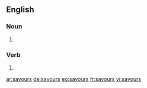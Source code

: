 ==English==

===Noun===
{{head|en|plural}}

# {{plural of|savour|lang=en}}

===Verb===
{{head|en}}

# {{en-third-person singular of|savour}}

[[ar:savours]]
[[de:savours]]
[[eo:savours]]
[[fr:savours]]
[[vi:savours]]